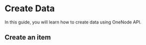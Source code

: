 # Create Data
In this guide, you will learn how to create data using OneNode API.

## Create an item
```python copy
